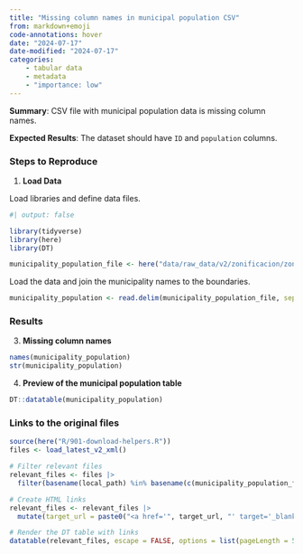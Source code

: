 ```yaml
---
title: "Missing column names in municipal population CSV"
from: markdown+emoji
code-annotations: hover
date: "2024-07-17"
date-modified: "2024-07-17"
categories:
    - tabular data
    - metadata
    - "importance: low"
---
```


**Summary**: CSV file with municipal population data is missing column names.

**Expected Results**: The dataset should have `ID` and `population` columns.

### Steps to Reproduce

1. **Load Data**

Load libraries and define data files.

```r
#| output: false

library(tidyverse)
library(here)
library(DT)

municipality_population_file <- here("data/raw_data/v2/zonificacion/zonificacion_municipios/poblacion_municipios.csv")
```

Load the data and join the municipality names to the boundaries.


```r
municipality_population <- read.delim(municipality_population_file, sep = "|")
```


### Results

3. **Missing column names**

```r
names(municipality_population)
str(municipality_population)
```

4. **Preview of the municipal population table**

```r
DT::datatable(municipality_population)
```



### Links to the original files

```r
source(here("R/901-download-helpers.R"))
files <- load_latest_v2_xml()

# Filter relevant files
relevant_files <- files |> 
  filter(basename(local_path) %in% basename(c(municipality_population_file)) )

# Create HTML links
relevant_files <- relevant_files |> 
  mutate(target_url = paste0("<a href='", target_url, "' target='_blank'>", target_url, "</a>"))

# Render the DT table with links
datatable(relevant_files, escape = FALSE, options = list(pageLength = 5))
```


